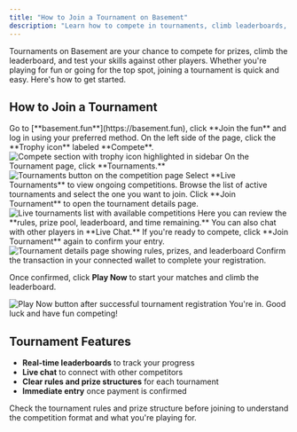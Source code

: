 ```yaml
---
title: "How to Join a Tournament on Basement"
description: "Learn how to compete in tournaments, climb leaderboards, and win prizes on the Basement gaming platform"
---
```


Tournaments on Basement are your chance to compete for prizes, climb the leaderboard, and test your skills against other players. Whether you're playing for fun or going for the top spot, joining a tournament is quick and easy. Here's how to get started.

## How to Join a Tournament

<Steps>
<Step title="Log into Basement">
  Go to [**basement.fun**](https://basement.fun), click **Join the fun** and log in using your preferred method.
</Step>

<Step title="Navigate to competitions">
  On the left side of the page, click the **Trophy icon** labeled **Compete**.
  
  <Frame>
    <img src="https://s3.amazonaws.com/helpscout.net/docs/assets/685306b72e0550277aa9250e/images/688223ea52dc522bb8db5829/file-FirT5svNH0.png" alt="Compete section with trophy icon highlighted in sidebar" />
  </Frame>
</Step>

<Step title="Access tournaments">
  On the Tournament page, click **Tournaments.**
  
  <Frame>
    <img src="https://s3.amazonaws.com/helpscout.net/docs/assets/685306b72e0550277aa9250e/images/6882240cb259b20daf0d8461/file-gR5sPC1rvW.png" alt="Tournaments button on the competition page" />
  </Frame>
</Step>

<Step title="Browse live tournaments">
  Select **Live Tournaments** to view ongoing competitions. Browse the list of active tournaments and select the one you want to join. Click **Join Tournament** to open the tournament details page.
  
  <Frame>
    <img src="https://s3.amazonaws.com/helpscout.net/docs/assets/685306b72e0550277aa9250e/images/688225ac9273dd5e35c44fea/file-890zKklmL4.png" alt="Live tournaments list with available competitions" />
  </Frame>
</Step>

<Step title="Review and join">
  Here you can review the **rules, prize pool, leaderboard, and time remaining.** You can also chat with other players in **Live Chat.** If you're ready to compete, click **Join Tournament** again to confirm your entry.
  
  <Frame>
    <img src="https://s3.amazonaws.com/helpscout.net/docs/assets/685306b72e0550277aa9250e/images/688225f985f75066545d4b18/file-aRjAHxlr1k.png" alt="Tournament details page showing rules, prizes, and leaderboard" />
  </Frame>
</Step>

<Step title="Confirm and start playing">
  Confirm the transaction in your connected wallet to complete your registration.
  
  Once confirmed, click **Play Now** to start your matches and climb the leaderboard.
  
  <Frame>
    <img src="https://s3.amazonaws.com/helpscout.net/docs/assets/685306b72e0550277aa9250e/images/688226519273dd5e35c44fed/file-U2CJMdz6sL.png" alt="Play Now button after successful tournament registration" />
  </Frame>
  
  <Check>
    You're in. Good luck and have fun competing!
  </Check>
</Step>
</Steps>

## Tournament Features

- **Real-time leaderboards** to track your progress
- **Live chat** to connect with other competitors  
- **Clear rules and prize structures** for each tournament
- **Immediate entry** once payment is confirmed

<Tip>
Check the tournament rules and prize structure before joining to understand the competition format and what you're playing for.
</Tip>
